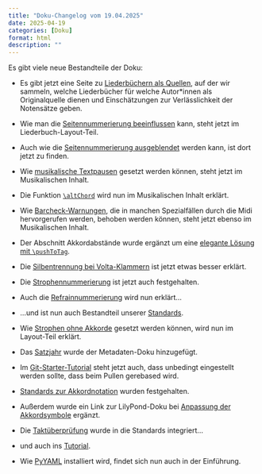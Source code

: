 ```yaml
---
title: "Doku-Changelog vom 19.04.2025"
date: 2025-04-19
categories: [Doku]
format: html
description: ""
---
```


Es gibt viele neue Bestandteile der Doku:

-   Es gibt jetzt eine Seite zu [Liederbüchern als Quellen](../quellen.qmd), auf der wir sammeln, welche Liederbücher für welche Autor\*innen als Originalquelle dienen und Einschätzungen zur Verlässlichkeit der Notensätze geben.

-   Wie man die [Seitennummerierung beeinflussen](../liederbuch_layout.qmd#sec-seitennummerierung) kann, steht jetzt im Liederbuch-Layout-Teil.

-   Auch wie die [Seitennummerierung ausgeblendet](../liederbuch_layout.qmd#sec-seitennummerierungausblenden) werden kann, ist dort jetzt zu finden.

-   Wie [musikalische Textpausen](../musikalischer_inhalt.qmd#sec-textpausen) gesetzt werden können, steht jetzt im Musikalischen Inhalt.

-   Die Funktion [`\altChord`](../musikalischer_inhalt.qmd#sec-altchords) wird nun im Musikalischen Inhalt erklärt.

-   Wie [Barcheck-Warnungen](../liedlayout_doku.qmd#sec-fill-midi), die in manchen Spezialfällen durch die Midi hervorgerufen werden, behoben werden können, steht jetzt ebenso im Musikalischen Inhalt.

-   Der Abschnitt Akkordabstände wurde ergänzt um eine [elegante Lösung mit `\pushToTag`](../liedlayout_doku.qmd#sec-abstand-akkorde).

-   Die [Silbentrennung bei Volta-Klammern](../musikalischer_inhalt.qmd#sec-silbentrennung-volta-klammern) ist jetzt etwas besser erklärt.

-   Die [Strophennummerierung](../musikalischer_inhalt.qmd#sec-strophennummerierung) ist jetzt auch festgehalten.

-   Auch die [Refrainnummerierung](../musikalischer_inhalt.qmd#sec-refnum) wird nun erklärt…

-   …und ist nun auch Bestandteil unserer [Standards](../liedsatz_standards.qmd#sec-refnum-standards).

-   Wie [Strophen ohne Akkorde](../liedlayout_doku.qmd#sec-strophen-ohne-akkorde) gesetzt werden können, wird nun im Layout-Teil erklärt.

-   Das [Satzjahr](../metadaten.qmd#sec-year-composition) wurde der Metadaten-Doku hinzugefügt.

-   Im [Git-Starter-Tutorial](../git_einrichten.qmd#sec-gitsettings) steht jetzt auch, dass unbedingt eingestellt werden sollte, dass beim Pullen gerebased wird.

-   [Standards zur Akkordnotation](../liedsatz_standards.qmd#sec-akkorde) wurden festgehalten.

-   Außerdem wurde ein Link zur LilyPond-Doku bei [Anpassung der Akkordsymbole](../liederbuch_layout.qmd#sec-akkordsymbole-anpassen) ergänzt.

-   Die [Taktüberprüfung](../liedsatz_standards.qmd#sec-barcheck) wurde in die Standards integriert…

-   und auch ins [Tutorial](../beispiel_liedersetzen.qmd#sec-firstVoice).

-   Wie [PyYAML](../pyyaml.qmd) installiert wird, findet sich nun auch in der Einführung.
